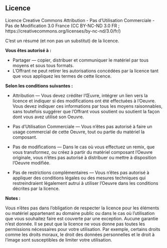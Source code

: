 ## Licence {#licence}

Licence Creative Commons Attribution - Pas d’Utilisation Commerciale - Pas de Modification 3.0 France (CC BY-NC-ND 3.0 FR ; https://creativecommons.org/licenses/by-nc-nd/3.0/fr/)
    
C'est un résumé (et non pas un substitut) de la licence.

**Vous êtes autorisé à :**

* Partager — copier, distribuer et communiquer le matériel par tous moyens et sous tous formats.
* L'Offrant ne peut retirer les autorisations concédées par la licence tant que vous appliquez les termes de cette licence.

**Selon les conditions suivantes :**

* Attribution — Vous devez créditer l'Œuvre, intégrer un lien vers la licence et indiquer si des modifications ont été effectuées à l'Oeuvre. Vous devez indiquer ces informations par tous les moyens raisonnables, sans toutefois suggérer que l'Offrant vous soutient ou soutient la façon dont vous avez utilisé son Oeuvre. 

* Pas d’Utilisation Commerciale — Vous n'êtes pas autorisé à faire un usage commercial de cette Oeuvre, tout ou partie du matériel la composant. 

* Pas de modifications — Dans le cas où vous effectuez un remix, que vous transformez, ou créez à partir du matériel composant l'Oeuvre originale, vous n'êtes pas autorisé à distribuer ou mettre à disposition l'Oeuvre modifiée. 

* Pas de restrictions complémentaires — Vous n'êtes pas autorisé à appliquer des conditions légales ou des mesures techniques qui restreindraient légalement autrui à utiliser l'Oeuvre dans les conditions décrites par la licence. 

**Notes :**

Vous n'êtes pas dans l'obligation de respecter la licence pour les éléments ou matériel appartenant au domaine public ou dans le cas où l'utilisation que vous souhaitez faire est couverte par une exception.
Aucune garantie n'est donnée. Il se peut que la licence ne vous donne pas toutes les permissions nécessaires pour votre utilisation. Par exemple, certains droits comme les droits moraux, le droit des données personnelles et le droit à l'image sont susceptibles de limiter votre utilisation.